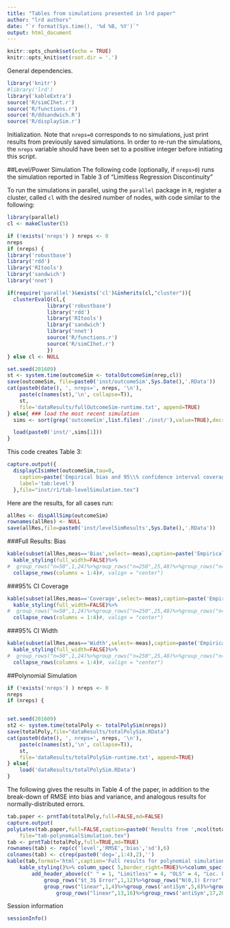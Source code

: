 ```yaml
---
title: "Tables from simulations presented in lrd paper"
author: "lrd authors"
date: "`r format(Sys.time(), '%d %B, %Y')`"
output: html_document
---
```


```r
knitr::opts_chunk$set(echo = TRUE)
knitr::opts_knit$set(root.dir = '.')
```

General dependencies.
```r
library('knitr')
#library('lrd')
library('kableExtra')
source('R/simCIhet.r')
source('R/functions.r')
source('R/ddsandwich.R')
source('R/displaySim.r')
```



Initialization. Note that `nreps=0` corresponds to no simulations,
just print results from previously saved simulations.
In order to re-run the simulations, the `nreps`
variable should have been set to a positive integer before initiating this script.

##Level/Power Simulation
The following code (optionally, if `nreps>0`) runs the simulation
reported in Table 3 of "Limitless Regression Discontinuity"

To run the simulations in parallel, using the `parallel` package in
`R`,
register a cluster, called `cl` with the desired number of nodes, with
code similar to the following:
```r
library(parallel)
cl <- makeCluster(5)
```

```r
if (!exists('nreps') ) nreps <- 0
nreps
if (nreps) {
library('robustbase')
library('rdd')
library('RItools')
library('sandwich')
library('nnet')

if(require('parallel')&exists('cl')&inherits(cl,"cluster")){
  clusterEvalQ(cl,{
             library('robustbase')
             library('rdd')
             library('RItools')
             library('sandwich')
             library('nnet')
             source('R/functions.r')
             source('R/simCIhet.r')
             })
} else cl <- NULL

set.seed(201609)
st <- system.time(outcomeSim <- totalOutcomeSim(nrep,cl))
save(outcomeSim, file=paste0('inst/outcomeSim',Sys.Date(),'.RData'))
cat(paste0(date(), ', nreps=', nreps, '\n'),
    paste(c(names(st),'\n', collapse=T)),
    st,
    file='dataResults/fullOutcomeSim-runtime.txt', append=TRUE)
} else{ ### load the most recent simulation
  sims <- sort(grep('outcomeSim',list.files('./inst/'),value=TRUE),decreasing=TRUE)

  load(paste0('inst/',sims[1]))
}
```

This code creates Table 3:
```r
capture.output({
  displayCIsimHet(outcomeSim,tau=0,
    caption=paste('Empirical bias and 95\\% confidence interval coverage and width for the analyses of ',ncol(outcomeSim[[1]]),'simulated datasets using either permutation tests, limitless or local OLS methods. The average treatment effect was zero in all conditions; in six conditions the effect was uniquely zero, and in three it was distributed as $t_3$.'),
    label='tab:level')
  },file="inst/r1/tab-levelSimulation.tex")
```
Here are the results, for all cases run:

```r
allRes <- dispAllSimp(outcomeSim)
rownames(allRes) <- NULL
save(allRes,file=paste0('inst/levelSimResults',Sys.Date(),'.RData'))
```

###Full Results: Bias
```r
kable(subset(allRes,meas=='Bias',select=-meas),caption=paste('Empirical bias for the analyses of ',ncol(outcomeSim[[1]]),'simulated datasets using either permutation tests, limitless or local OLS methods. Results for all conditions'),digits=2,format='html')%>%
  kable_styling(full_width=FALSE)%>%
#  group_rows("n=50",1,24)%>%group_rows("n=250",25,48)%>%group_rows("n=2500",49,72)%>%
  collapse_rows(columns = 1:4)#, valign = "center")
```

###95% CI Coverage
```r
kable(subset(allRes,meas=='Coverage',select=-meas),caption=paste('Empirical 95% confidence interval coverage for the analyses of ',ncol(outcomeSim[[1]]),'simulated datasets using either permutation tests, limitless or local OLS methods. Results for all conditions'),digits=2,format='html')%>%
  kable_styling(full_width=FALSE)%>%
#  group_rows("n=50",1,24)%>%group_rows("n=250",25,48)%>%group_rows("n=2500",49,72)%>%
  collapse_rows(columns = 1:4)#, valign = "center")
```

###95% CI Width
```r
kable(subset(allRes,meas=='Width',select=-meas),caption=paste('Empirical 95% confidence interval width for the analyses of ',ncol(outcomeSim[[1]]),'simulated datasets using either permutation tests, limitless or local OLS methods. Results for all conditions'),digits=2,format='html')%>%
  kable_styling(full_width=FALSE)%>%
#  group_rows("n=50",1,24)%>%group_rows("n=250",25,48)%>%group_rows("n=2500",49,72)%>%
  collapse_rows(columns = 1:4)#, valign = "center")
```



##Polynomial Simulation

```r
if (!exists('nreps') ) nreps <- 0
nreps
if (nreps) {


set.seed(201609)
st2 <- system.time(totalPoly <- totalPolySim(nreps))
save(totalPoly,file="dataResults/totalPolySim.RData")
cat(paste0(date(), ', nreps=', nreps, '\n'),
    paste(c(names(st),'\n', collapse=T)),
    st,
    file='dataResults/totalPolySim-runtime.txt', append=TRUE)
} else{
    load('dataResults/totalPolySim.RData')
}
```

The following gives the results in Table 4 of the paper, in addition
to the break-down of RMSE into bias and variance, and analogous
results for normally-distributed errors.

```r
tab.paper <- prntTab(totalPoly,full=FALSE,md=FALSE)
capture.output(
polyLatex(tab.paper,full=FALSE,caption=paste0('Results from ',ncol(totalPoly[[1]]),' simulations of polynomial specifications for RDD analysis, using MM-estimation, OLS or local linear regression. Data generating models were as depicted in Figure~\\ref{fig:dgms}, with $t_{3}$ errors; sample size for all runs was 500, and there was no treatment effect.'),label='tab:poly'),
    file="tab-polynomialSimulation.tex")
tab <- prntTab(totalPoly,full=TRUE,md=TRUE)
rownames(tab) <- rep(c('level','RMSE','bias','sd'),6)
colnames(tab) <- c(rep(paste0('deg=',1:4),2),'')
kable(tab,format='html',caption='Full results for polynomial simulation',digits=2)%>%
    kable_styling()%>% column_spec( 5,border_right=TRUE)%>%column_spec(9,border_right=TRUE)%>%
        add_header_above(c(" " = 1, "Limitless" = 4, "OLS" = 4, "Loc. Lin." = 1))%>%
            group_rows("$t_3$ Error",1,12)%>%group_rows("N(0,1) Error",13,24)%>%
            group_rows("linear",1,4)%>%group_rows('antiSym',5,8)%>%group_rows('oneSide',9,12)%>%
                group_rows("linear",13,16)%>%group_rows('antiSym',17,20)%>%group_rows('oneSide',21,24)
```


Session information
```r
sessionInfo()
```

